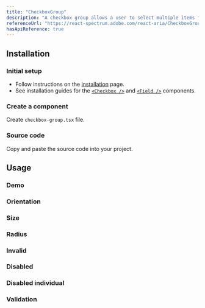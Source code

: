 ```yaml
---
title: "CheckboxGroup"
description: "A checkbox group allows a user to select multiple items from a list of options."
referenceUrl: "https://react-spectrum.adobe.com/react-aria/CheckboxGroup.html"
hasApiReference: true
---
```


## Installation

<Steps>

### Initial setup

- Follow instructions on the [installation](/docs/overview/installation) page.
- See installation guides for the [`<Checkbox />`](/docs/components/checkbox) and [`<Field />`](/docs/components/field) components.

### Create a component

Create `checkbox-group.tsx` file.

### Source code

Copy and paste the source code into your project.

</Steps>

## Usage

### Demo

<ComponentPreview slug="checkboxGroup/demo" />

### Orientation

<ComponentPreview slug="checkboxGroup/orientation" />

### Size

<ComponentPreview slug="checkboxGroup/size" />

### Radius

<ComponentPreview slug="checkboxGroup/radius" />

### Invalid

<ComponentPreview slug="checkboxGroup/invalid" />

### Disabled

<ComponentPreview slug="checkboxGroup/disabled" />

### Disabled individual

<ComponentPreview slug="checkboxGroup/disabledIndividual" />

### Validation

<ComponentPreview slug="checkboxGroup/validation" />
